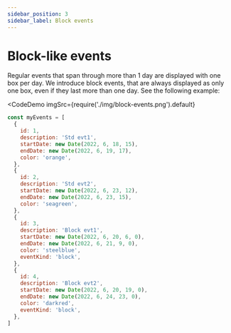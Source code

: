 ```yaml
---
sidebar_position: 3
sidebar_label: Block events
---
```



# Block-like events

Regular events that span through more than 1 day are displayed with one box per day.
We introduce block events, that are always displayed as only one box, even if they last more than one day.
See the following example:

<CodeDemo
  imgSrc={require('./img/block-events.png').default}
>

```js title="Block Events"
const myEvents = [
  {
    id: 1,
    description: 'Std evt1',
    startDate: new Date(2022, 6, 18, 15),
    endDate: new Date(2022, 6, 19, 17),
    color: 'orange',
  },
  {
    id: 2,
    description: 'Std evt2',
    startDate: new Date(2022, 6, 23, 12),
    endDate: new Date(2022, 6, 23, 15),
    color: 'seagreen',
  },
  {
    id: 3,
    description: 'Block evt1',
    startDate: new Date(2022, 6, 20, 6, 0),
    endDate: new Date(2022, 6, 21, 9, 0),
    color: 'steelblue',
    eventKind: 'block',
  },
  {
    id: 4,
    description: 'Block evt2',
    startDate: new Date(2022, 6, 20, 19, 0),
    endDate: new Date(2022, 6, 24, 23, 0),
    color: 'darkred',
    eventKind: 'block',
  },
]
```

</CodeDemo>